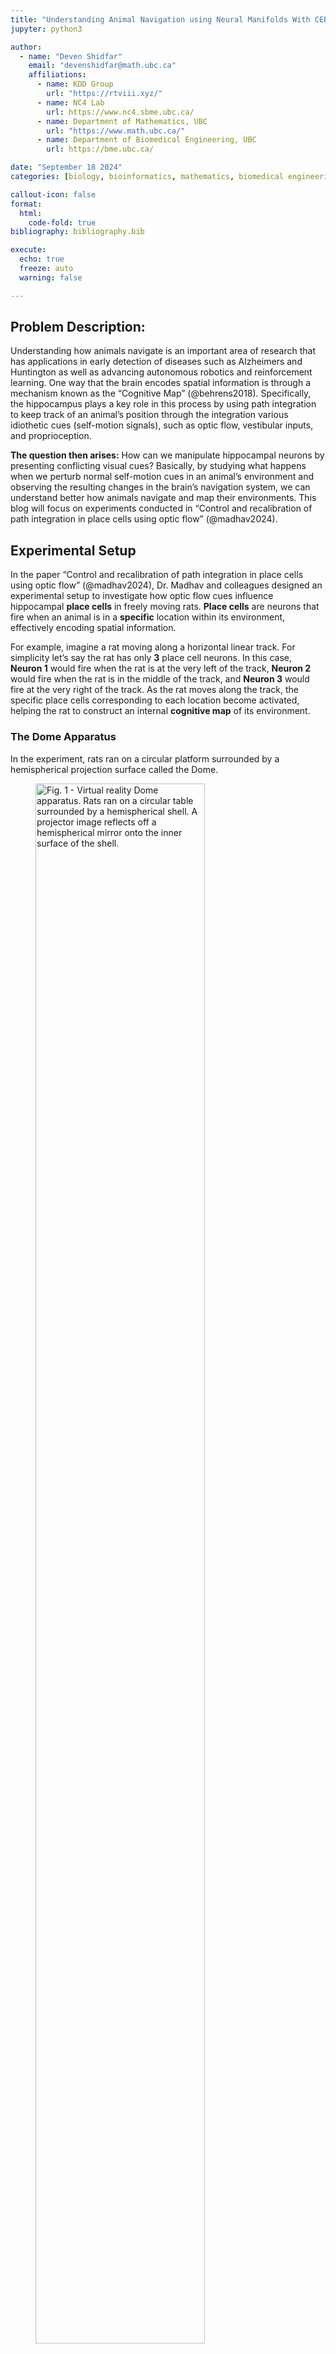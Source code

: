 ```yaml
---
title: "Understanding Animal Navigation using Neural Manifolds With CEBRA"
jupyter: python3

author:
  - name: "Deven Shidfar" 
    email: "devenshidfar@math.ubc.ca"
    affiliations:
      - name: KDD Group
        url: "https://rtviii.xyz/"
      - name: NC4 Lab
        url: https://www.nc4.sbme.ubc.ca/
      - name: Department of Mathematics, UBC
        url: "https://www.math.ubc.ca/"
      - name: Department of Biomedical Engineering, UBC
        url: https://bme.ubc.ca/

date: "September 18 2024"
categories: [biology, bioinformatics, mathematics, biomedical engineering, neuroscience]    

callout-icon: false
format:
  html:
    code-fold: true
bibliography: bibliography.bib

execute:
  echo: true
  freeze: auto
  warning: false

---
```


## Problem Description:
Understanding how animals navigate is an important area of research that has applications in early detection of diseases such as Alzheimers and Huntington as well as advancing autonomous robotics and reinforcement learning. One way that the brain encodes spatial information is through a mechanism known as the "Cognitive Map" (@behrens2018). Specifically, the hippocampus plays a key role in this process by using path integration to keep track of an animal's position through the integration various idiothetic cues (self-motion signals), such as optic flow, vestibular inputs, and proprioception. 

**The question then arises:** How can we manipulate hippocampal neurons by presenting conflicting visual cues? Basically, by studying what happens when we perturb normal self-motion cues in an animal's environment and observing the resulting changes in the brain's navigation system, we can understand better how animals navigate and map their environments. This blog will focus on experiments conducted in "Control and recalibration of path integration in place cells using optic flow" (@madhav2024).

## Experimental Setup
In the paper "Control and recalibration of path integration in place cells using optic flow" (@madhav2024), Dr. Madhav and colleagues designed an experimental setup to investigate how optic flow cues influence hippocampal **place cells** in freely moving rats. **Place cells** are neurons that fire when an animal is in a **specific** location within its environment, effectively encoding spatial information. 

For example, imagine a rat moving along a horizontal linear track. For simplicity let's say the rat has only **3** place cell neurons. In this case, **Neuron 1** would fire when the rat is at the very left of the track, **Neuron 2** would fire when the rat is in the middle of the track, and **Neuron 3** would fire at the very right of the track. As the rat moves along the track, the specific place cells corresponding to each location become activated, helping the rat to construct an internal **cognitive map** of its environment.

### The Dome Apparatus
In the experiment, rats ran on a circular platform surrounded by a hemispherical projection surface called the Dome. 

::: {#vr_dome .cell .figure}
![Fig. 1 - Virtual reality Dome
apparatus. Rats ran on a circular table surrounded by a
hemispherical shell. A projector image reflects off a hemispherical mirror onto
the inner surface of the shell.](images/dome_apparatus.jpeg){ width=80% }
:::

The dome projected moving stripes that provided controlled optic flow cues. The movement of the stripes was tied to the rats' movement, with the stripe gain ($\mathcal{S}$) determining the relationship between the rat's speed and the stripes' speed.

- $\mathcal{S}$ = 1: Stripes are stationary relative to the lab frame, meaning the rat is not recieving conflicting cues.

- $\mathcal{S}$ > 1: Stripes move opposite to the rat's direction, causing the rat to percieve itself as moving faster than it is.

- $\mathcal{S}$ < 1: Stripes move in the same direction but slower than the rat, causing the rat to percieve itself as moving slower than it is.

Electrodes were inserted into the **CA1** of the hippocampus of **male evan's rats** and spike rate neural activity was recorded during the experiment. Dr. Madhav and colleagues introduce a value $\mathcal{H}$, called the **Hippocampal Gain**. It is defined as the relationship between the rat's physical movement and the updating of its position on the internal hippocampal map. Specifically,

$$
  \mathcal{H} = \frac{\text{distance travelled in hippocampal reference frame}}{\text{distance travelled in lab reference frame}}.
$$


In this equation, **distance travelled in the hippocampal frame** refers to the distance that the rat **"thinks"** it's moving.

- $\mathcal{H} = 1$: The rat perceives itself as moving the "correct" speed

- $\mathcal{H} > 1$: The rat perceives itself as moving faster than it actually is with respect to the lab frame.

- $\mathcal{H} < 1$: The rat perceives itself as moving slower than it actually is with respect to the lab frame.

$\mathcal{H}$ gives valuable insights into how these visual cues such as the moving stripes affect the rats' internal **cognitive map** during the task. It gives an understanding of how the rats update their **perceived** position in the environment.

For example, an $\mathcal{H}$ value of 2, would mean that the rat **perceives** itself as moving twice as fast as it actually is. Consequently each place cell corresponding to a specific **location** in the maze, will fire twice per lap rather than once.

### Crux of the problem
**Method of Determining $\mathcal{H}$**: Traditionally, $\mathcal{H}$ is determined by analyzing the spatial periodicity of place cell firing over multiple laps using **Fourier transforms**, as seen in (@jayakumar2019,@madhav2024). However, this method is cumbersome and lacks temporal precision **within** individual laps. A more precise, **within-lap** decoding of Hippocampal Gain  ($\mathcal{H}$) could provide a deeper understanding of how path integration updates occur with finer **temporal resolution**. This could lead to new insights into how the brain updates its **cognitive map**when receiving conflicting visual cues.

## Main Goal
Our main goal is therefore to determine this $\mathcal{H}$ value without using a Fourier Transform and instead somehow find a **temporally finer**, within lap estimation of $\mathcal{H}$. Some key questions that **motivate** this research include:

- How does the **velocity** of the rat affect the $\mathcal{H}$ value?

- What patterns does the $\mathcal{H}$ value exhibit over the course of a lap? Does it relate to **other** behavioural variables?

- Can we somehow decode the hippocampal gain **online**, by looking only at the raw neural data? (this is a longer term goal.)

We turn to **CEBRA** @schneider2023 to address this question and explore some potential answers. In the next section, we will see how **CEBRA** can help decode $\mathcal{H}$ reliably. 

The basic idea is **as follows**: First, we aim to project the neural data into some latent space (likely, but not necessarily a lower dimensional space). In this space, we want the points to map out the topology of the task - specifically, to encode **hippocampal position** (the rat's position in the hippocampal reference frame). 

We assume that this task forms a **1D ring topology**, given the cyclic nature of the dome setup and the periodic firing of place cells.
Our first goal is to validate and construct a latent parametrization of this manifold, specifically designed to directly reflect the **hippocampal position**. With an accurate hippocampal position parametrization, we could then decode $\mathcal{H}$, giving us a more temporally fine estimation of $\mathcal{H}$. 

Next, we move on to what **CEBRA** is and how it can help us achieve our goal.

## What is CEBRA?

**CEBRA**, introduced in @schneider2023, is a powerful self-supervised learning algorithm designed to create consistent, interpretable embeddings of high-dimensional neural recordings using auxiliary variables such as behavior or time. CEBRA generates consistent embeddings across trials, animals, and even different recording modalities​.

In our analysis, we will use the **discovery mode** of CEBRA, with only time as our auxiliary variable. CEBRA is implemented in python, with extensive documentation and demos for users. The code and data used in the paper is open source.

### The Need for CEBRA

In neuroscience, understanding how neural populations encode behavior is a large challenge. Traditional linear methods like PCA, or even non-linear approaches like UMAP and t-SNE, fall short because they fail to capture temporal dynamics and lack consistency across different sessions or animals. CEBRA addresses these limitations by using contrastive learning to structure the embedding space around auxiliary variables such as time. The ability to encode temporal information makes CEBRA a powerful tool for analyzing our neural data, as time plays a crucial role in our experimental set up.

### How Does CEBRA Work?

CEBRA uses a convolutional neural network (CNN) encoder trained with contrastive learning to produce a latent space. The algorithm identifies positive and negative pairs of data points, using temporal proximity to structure the embedding space. For example, in our experiment, data points that are temporally close will be mapped closer together in the latent space, while those further apart in time will be separated​.

### Key Features of CEBRA

- **Nonlinear Embedding**: CEBRA allows the discovery of non linear patterns in neural data.

- **Consistency Across Sessions and Animals**: Unlike other methods, CEBRA produces embeddings that are consistent across animals and sessions, making it highly generalizable for multi-session or multi-animal experiments.

- **Temporal Encoding**: CEBRA captures neural representations with high temporal resolution, enabling finer decoding of neural activity over time.

### CEBRA Architecture

#### CNN
In CEBRA, the first layer is a **Convolutional Neural Network (CNN)**, which serves as the encoder that processes the high-dimensional neural time series data, such as spike trains, into a lower-dimensional latent space. The CNN's primary role is to transform the neural activity into representations that capture the underlying neural dynamics (in our case, hippocampal place cell firing). The CNN is designed to detect and extract hierarchical features from the neural data. This is especially effective in identifying spatial and temporal patterns in the neural activity. For example, in the case of neural recordings, the CNN could extract firing rate patterns or local correlations between neurons. This is useful for our purposes since we want to know how the neurons relate to one another at a population level as the mouse traverses the dome apparatus. These layers are followed by fully connected layers (typical in a CNN) that map the high-level features into a compact, low-dimensional representation or **embedding**.

#### Contrastive Learning

Once the latent space is produced, it is then trained on a network using a **contrastive learning loss function**. In CEBRA, this is achieved through **InfoNCE** (Noise Contrastive Estimation), which encourages the model to distinguish between similar (positive) and dissimilar (negative) samples.

The loss function is defined as:

$$
\mathcal{L} = - \log \frac{\exp(\text{sim}(f(x), f(y^+)) / \tau)}{\exp(\text{sim}(f(x), f(y^+)) / \tau) + \sum_{i=1}^{K} \exp(\text{sim}(f(x), f(y_i^-)) / \tau)}
$$


Where f(x) and f(y) are the **encoded representations** of the neural data after passing through the CNN, $ \text{sim}(f(x), f(y)) $ is a similarity measure between two embeddings, implemented as **cosine similarity**, $y^+$ represents the **positive pair** (similar to $ x $ in time), $ y_i^- $ represents the **negative pairs** (dissimilar to $ x $ in time), $ \tau $ is a **temperature parameter** that controls the sharpness of the distribution.


Note that the similarity measure depends on the CEBRA mode used, and we have used time as our similarity measure. The contrastive loss encourages the encoder to map temporally close data points (positive pairs) to close points in the latent space, while mapping temporally distant data points (negative pairs) further apart. This way, the embeddings reflect the temporal structure of the data. The final output is then the embedding value in the latent space. Below is a schematic taken from the original paper, showing the CEBRA architecture.

<br>

::: {#cebra_pipeline .cell .figure}
![Figure 1 - CEBRA Architecture](images/CEBRA_pipeline.png){ width=100% }
:::

<br>

Once we obtain the neural embeddings from CEBRA, the next step is to determine the underlying manifold that describes structure of the resulting point cloud. For example, let's consider the output of a CEBRA embedding from one experimental session.

<br>

::: {#hipp_angle_no_curve .cell .figure}
![Figure 2: Cebra Embedding for an experiment with Hippocampal Position Annotated as a Color Map](images/hipp_angle_no_curve.gif){ width=80% }
:::

<br>

The embedding appears to form a 1D circle in 3D space. We can also see that the hippocampal position correctly traces the rat's hippocampal position throughout the experiment. This observation aligns with our expectations, since we predict that the neural activity encodes the **hippocampal reference frame** position, not the **lab frame** position. To validate the 1D ring topology, we apply a technique known as Persistent Homology.

## Persistent Homology
Persistent homology allows us to quantify and verify the topological features of our embedded space. Specifically, we want to validate the assumption that the neural representation forms a 1D ring manifold, which corresponds to the rat’s navigation behavior within the environment. The idea of persistent homology is to create spheres of varying radii around each point in the point cloud, and from those spheres, track how the topological features of the shape change as the radius grows. By systematically increasing the radius, we can observe when distinct clusters merge, when loops (1D holes) appear, and when higher-dimensional voids form. These features persist across different radius sizes, and their persistence provides a measure of their significance. In the context of neural data, this allows us to detect the underlying topological structure of the manifold. Below is a figure describing showing this method @schneider2023:

<br>

::: {#betti_numbers .cell .figure}
![Figure 3: Persistent Homology](images/persistent_cohomology.jpeg){ width=80% }
:::

<br>

### Validating a 1D Ring Manifold

To confirm the circular nature of the embedding, we analyze the Betti numbers derived from the point cloud. Betti numbers describe the topological features of a space, with the $ k $-th Betti number counting the number of $ k $-dimensional "holes" in the manifold. Below is a figure showing a few basic topological spaces and their corresponding Betti numbers @walker2008:

<br>

::: {#betti_numbers .cell .figure}
![Figure 3: Some simple topological spaces and their Betti numbers ](images/betti_numbers_illustrate.png){ width=80% }
:::

<br>

For a 1D ring, the expected Betti numbers are:
$$
\beta_0 = 1 : \text{One connected component.}
$$
$$
\beta_1 = 1 : \text{One 1D hole (i.e., the circular loop).}
$$
$$
\beta_2 = 0 : \text{No 2D voids.}
$$

Thus, the expected Betti numbers for our manifold are (1, 1, 0). If the Betti numbers extracted from the persistent homology analysis align with these values, it confirms that the neural dynamics trace a 1D circular trajectory, supporting our hypothesis that the hippocampal representation forms a ring corresponding to the rat’s navigation path.

## SPUD Method
Once we've validated the assumption that our data forms a 1D ring manifold, we can proceed to fitting a spline to the data. There are many different methods, but the one chosen for this purpose was taken from @chaudhuri2019, called Spline Parametrization and SPUD. They worked with similar experiments and goals. The spline is defined by a set of points, or knots, which are initialized using kmedoids clustering @jin2011. The knots are then fit to the data further by minimizing a loss function defined as follows:

$$
\text{cost} = \text{dist} + \text{curvature} + \text{length} - \text{log(density)}
$$

where *dist* is the distance of each point to the spline, *curvature* is the total curvature of the spline, *length* is the total length of the spline, and *density* is the point cloud density of each knot.

### Overview of the SPUD Method

Spline Parameterization for Unsupervised Decoding (SPUD) @chaudhuri2019 is a multi-step method designed to parametrize a neural manifold. The goal of SPUD is to provide an **on-manifold local parameterization** using a **local coordinate system** rather than a global one. This method is particularly useful when dealing with **topologically non-trivial variables** that have a circular structure. The researchers developed this method to understand head direction representations in rats moving in a 2D environment.

**Spline Parameterization**: SPUD parameterizes the manifold by first fitting a spline to the underlying structure. @chaudhuri2019 demonstrated that this works for head direction cells in mice to accurately parametrize, i.e. decode the head direction. Our goal is to have the parametrization accurately decode our latent variable of interest, the Hippocampal Gain ($\mathcal{H}$).

### Deciding the Parameterization of the Latent Variable

#### Natural Parametrization

A **natural parameterization** would mean that equal distances in the embedding space correspond to equal changes in the latent variable. The belief in the **natural parameterization** is rooted in the idea that neural systems allocate resources based on the significance or frequency of stimuli. For example, in systems like the visual cortex, stimuli that occur frequently (e.g., vertical or horizontal orientations) might be encoded with higher resolution. However, for systems like head direction, where all angles are equally probable, the natural parameterization reflects this uniform encoding strategy, with no overrepresentation of certain angles (@chaudhuri2019). This would be expected with the hippocampal formation as well, that no place in a non biased circular maze should be allocated extra resources than another place in the maze.

#### Alternative Parameterization and its Limitations

An alternative parameterization method was considered, in which intervals between consecutive knots in the spline were set to represent equal changes in the latent variable. This approach was designed to counteract any potential biases in the data due to over- or under-sampling in certain regions of the manifold.

However, this alternative was not determined to be effective in practice by @chaudhuri2019. Given sufficient data, the natural parameterization performed better, supporting the conclusion that it better reflects how neural systems encode variables. In preliminary results, this is what seems to be the case for our experiment. Look to the following figure, in which a spline is fit to the data and a color map is applied to the natural parametrization. We can see that it aligns almost exactly with the hippocampal angle. Great, that's exactly what we wanted!

<br>

::: {#hipp_angle_with_curve .cell .figure}
![Figure 4: Spline fit on CEBRA embedding](images/hipp_angle.gif){ width=80% }
:::

<br>

So, what do we do now?

## Decoding Hippocampal Gain  ($\mathcal{H}$)

### Final Step
The next step is to determine if we can accurately decode Hippocampal Gain from the CEBRA embedding *alone*. The method to do this is straightforward (after all the setup is complete). Once we have parametrized the spline accurately to the neural data, we calculate the hippocampal gain by comparing the distance traveled in the neural manifold (derived from our spline) to the distance in the lab frame (actual movement of the rat).

The idea is that:

$$
\mathcal{H} = \frac{d\theta_\mathcal{H}}{d\theta_\mathcal{L}}
$$

where $\theta_H$ is the change in distance in the hippocampal reference frame, decoded from our spline parametrization of the neural manifold, and $\theta_L$ is the physical distance traveled by the rat in the lab frame.

Note that this is actually just the original definition of $ \mathcal{H} $, but now $\theta_H$ is determined by our spline parameter, not the Fourier Transform method.

For example, let’s take a time interval, say 1–2 seconds. To determine the hippocampal gain within that frame, we observe where the neural activity at times 1 and 2 maps in our manifold, calling these $ \theta_{H1} $ and $ \theta_{H2} $, respectively. Then, using the lab frame angles at times 1 and 2, which we’ll call $ \theta_{L1} $ and $ \theta_{L2} $, we find that:

$$
  \mathcal{H}(\text{between } t=1 \text{ and } t=2) = \frac{\theta_{\mathcal{H2}} - \theta_{\mathcal{H1}}}{\theta_{\mathcal{L2}} - \theta_{\mathcal{L1}}}
$$

We can apply this approach to any time interval (up to our sampling rate) to determine our $H$ value with precision.

## Next steps

Next steps will be to first validate our natural parametrization quantitavely among the many experiments to see how accurately it decodes hippocampal position. And then to actually decode the hippocampal gain and explore the results we get and (hopefully) gain new insights into the neural mechanisms of navigation.

1. **Validate the Natural Parametrization**: We will quantitatively assess the accuracy of our natural parametrization across multiple experiments to ensure it reliably decodes hippocampal position. This validation will confirm that the manifold is a faithful representation of the neural dynamics.

2. **Decode the Hippocampal Gain**: Once validated, we will proceed with decoding the hippocampal gain ($H$) from the neural manifold and explore the results. This analysis will allow us to gain new insights into the neural mechanisms underlying navigation and path integration, potentially revealing novel aspects of how the hippocampus processes spatial information.

3. **Apply to New Sessions**:  We can then leverage the cross-session consistency of CEBRA embeddings to apply this method to knew experimental sessions and modalities.
